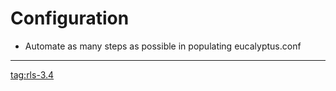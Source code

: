 = Configuration =
* Automate as many steps as possible in populating eucalyptus.conf
----
[[tag:rls-3.4]]